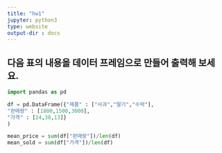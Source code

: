 ```yaml
---
title: "hw1"
jupyter: python3
type: website
output-dir : docs
---
```


## 다음 표의 내용을 데이터 프레임으로 만들어 출력해 보세요.

```python
import pandas as pd

df = pd.DataFrame({"제품" : ["사과","딸기","수박"],
"판매량" : [1800,1500,3000],
"가격" : [24,38,13]}
)

mean_price = sum(df["판매량"])/len(df)
mean_sold = sum(df["가격"])/len(df)



```

